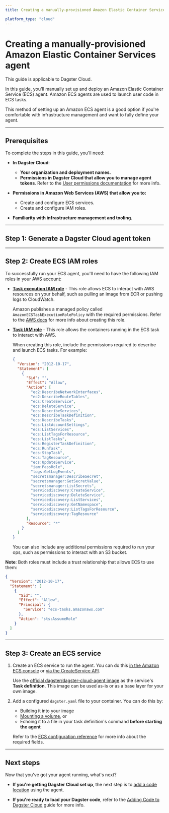 ```yaml
---
title: Creating a manually-provisioned Amazon Elastic Container Services agent | Dagster Docs

platform_type: "cloud"
---
```


# Creating a manually-provisioned Amazon Elastic Container Services agent

<Note>This guide is applicable to Dagster Cloud.</Note>

In this guide, you'll manually set up and deploy an Amazon Elastic Container Service (ECS) agent. Amazon ECS agents are used to launch user code in ECS tasks.

This method of setting up an Amazon ECS agent is a good option if you're comfortable with infrastructure management and want to fully define your agent.

---

## Prerequisites

To complete the steps in this guide, you'll need:

- **In Dagster Cloud**:

  - **Your organization and deployment names.**
  - **Permissions in Dagster Cloud that allow you to manage agent tokens**. Refer to the [User permissions documentation](/dagster-cloud/account/managing-users) for more info.

- **Permissions in Amazon Web Services (AWS) that allow you to:**

  - Create and configure ECS services.
  - Create and configure IAM roles.

- **Familiarity with infrastructure management and tooling.**

---

## Step 1: Generate a Dagster Cloud agent token

<GenerateAgentToken />

---

## Step 2: Create ECS IAM roles

To successfully run your ECS agent, you'll need to have the following IAM roles in your AWS account:

- [**Task execution IAM role**](https://docs.aws.amazon.com/AmazonECS/latest/developerguide/task_execution_IAM_role.html) - This role allows ECS to interact with AWS resources on your behalf, such as pulling an image from ECR or pushing logs to CloudWatch.

  Amazon publishes a managed policy called `AmazonECSTaskExecutionRolePolicy` with the required permissions. Refer to the [AWS docs](https://docs.aws.amazon.com/AmazonECS/latest/developerguide/task_execution_IAM_role.html#create-task-execution-role) for more info about creating this role.

- [**Task IAM role**](https://docs.aws.amazon.com/AmazonECS/latest/developerguide/task-iam-roles.html) - This role allows the containers running in the ECS task to interact with AWS.

  When creating this role, include the permissions required to describe and launch ECS tasks. For example:

  ```json
  {
    "Version": "2012-10-17",
    "Statement": [
      {
        "Sid": "",
        "Effect": "Allow",
        "Action": [
          "ec2:DescribeNetworkInterfaces",
          "ec2:DescribeRouteTables",
          "ecs:CreateService",
          "ecs:DeleteService",
          "ecs:DescribeServices",
          "ecs:DescribeTaskDefinition",
          "ecs:DescribeTasks",
          "ecs:ListAccountSettings",
          "ecs:ListServices",
          "ecs:ListTagsForResource",
          "ecs:ListTasks",
          "ecs:RegisterTaskDefinition",
          "ecs:RunTask",
          "ecs:StopTask",
          "ecs:TagResource",
          "ecs:UpdateService",
          "iam:PassRole",
          "logs:GetLogEvents",
          "secretsmanager:DescribeSecret",
          "secretsmanager:GetSecretValue",
          "secretsmanager:ListSecrets",
          "servicediscovery:CreateService",
          "servicediscovery:DeleteService",
          "servicediscovery:ListServices",
          "servicediscovery:GetNamespace",
          "servicediscovery:ListTagsForResource",
          "servicediscovery:TagResource"
        ],
        "Resource": "*"
      }
    ]
  }
  ```

  You can also include any additional permissions required to run your ops, such as permissions to interact with an S3 bucket.

**Note**: Both roles must include a trust relationship that allows ECS to use them:

```json
{
  "Version": "2012-10-17",
  "Statement": [
    {
      "Sid": "",
      "Effect": "Allow",
      "Principal": {
        "Service": "ecs-tasks.amazonaws.com"
      },
      "Action": "sts:AssumeRole"
    }
  ]
}
```

---

## Step 3: Create an ECS service

1. Create an ECS service to run the agent. You can do this [in the Amazon ECS console](https://docs.aws.amazon.com/AmazonECS/latest/developerguide/create-service-console-v2.html) or [via the CreateService API](https://docs.aws.amazon.com/AmazonECS/latest/APIReference/API_CreateService.html).

   Use the [official dagster/dagster-cloud-agent image](https://hub.docker.com/r/dagster/dagster-cloud-agent) as the service's **Task definition**. This image can be used as-is or as a base layer for your own image.

2. Add a configured `dagster.yaml` file to your container. You can do this by:

   - Building it into your image
   - [Mounting a volume](https://docs.aws.amazon.com/AmazonECS/latest/developerguide/using_data_volumes.html), or
   - Echoing it to a file in your task definition's command **before starting the agent**

   Refer to the [ECS configuration reference](/dagster-cloud/deployment/agents/amazon-ecs/configuration-reference#per-deployment-configuration) for more info about the required fields.

---

## Next steps

Now that you've got your agent running, what's next?

- **If you're getting Dagster Cloud set up**, the next step is to [add a code location](/dagster-cloud/managing-deployments/code-locations) using the agent.

- **If you're ready to load your Dagster code**, refer to the [Adding Code to Dagster Cloud](/dagster-cloud/managing-deployments/code-locations) guide for more info.

